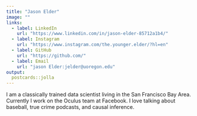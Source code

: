 ```yaml
---
title: "Jason Elder"
image: ""
links:
  - label: LinkedIn
    url: "https://www.linkedin.com/in/jason-elder-85712a1b4/"
  - label: Instagram
    url: "https://www.instagram.com/the.younger.elder/?hl=en"
  - label: GitHub
    url: "https://github.com/"
  - label: Email
    url: "jason Elder:jelder@uoregon.edu"
output:
  postcards::jolla
---
```


I am a classically trained data scientist living in the San Francisco Bay Area. Currently I work on the Oculus team at Facebook. I love talking about baseball, true crime podcasts, and causal inference.
